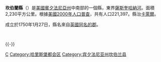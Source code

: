 {{noteTA
|G1=USStates
}}
{{Otheruses|坎伯蘭縣|subject=美國賓夕法尼亞州的一個縣|other=同名的縣}}
{{Infobox U.S. County|
 county  = 坎伯蘭縣|
 state = 賓夕法尼亞州 |
 en county  = Cumberland County|
 en state = Pennsylvania |
 seal = Cumberland County, Pennsylvania seal.png |
 seal size = 100|
 map = Map of Pennsylvania highlighting Cumberland County.svg |
 map size = 225|
 founded = [[January_27|January 27]], [[1750|1750]]|
 seat = [[Carlisle,_Pennsylvania|Carlisle]] | 
 largest city = Carlisle |
 area_total_sq_mi =551 |
 area_land_sq_mi =550 |
 area_water_sq_mi =1 |
 area percentage = 0.18% |
 census yr = 2000|
 pop = 213674 |
 density_km2 =150|
 web = www.ccpa.net|
|}}
'''坎伯蘭縣'''（{{lang-en|Cumberland County}}）是[[美國|美國]][[賓夕法尼亞州|賓夕法尼亞州]]中南部的一個縣，東界[[薩斯奎哈納河|薩斯奎哈納河]]。面積2,230平方公里。根據[[美國2000年人口普查|美國2000年人口普查]]，共有人口221,397。縣治[[卡萊爾_(賓夕法尼亞州)|卡萊爾]]。

成立於1750年1月27日，縣名來自[[英國|英國]][[坎伯蘭郡|同名的郡]]。

<br>
{{Pennsylvania-stub}}

{{-}}
{{Pennsylvania}}

[[Category:賓夕法尼亞州行政區劃|C]]
[[Category:哈里斯堡都会区|Category:哈里斯堡都会区]]
[[Category:宾夕法尼亚州坎伯兰县|Category:宾夕法尼亚州坎伯兰县]]